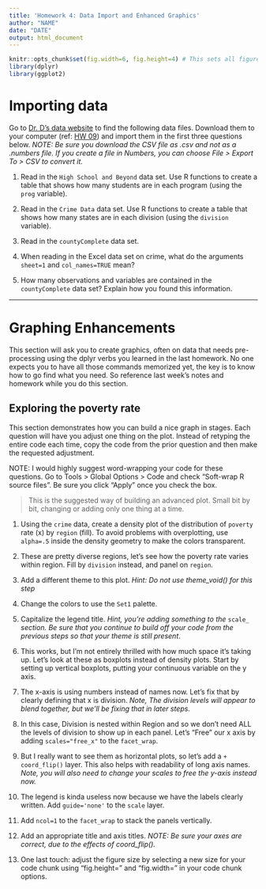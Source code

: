 ```yaml
---
title: 'Homework 4: Data Import and Enhanced Graphics'
author: "NAME"
date: "DATE"
output: html_document
---
```


```r
knitr::opts_chunk$set(fig.width=6, fig.height=4) # This sets all figure sizes in the document unless otherwise specified.
library(dplyr)
library(ggplot2)
```

# Importing data
Go to [Dr. D's data website](https://www.norcalbiostat.com/data/) to find the following data files. Download them to your computer (ref: [HW 09](../09_import.html)) and import them in the first three questions below.  _NOTE: Be sure you download the CSV file as .csv and not as a .numbers file. If you create a file in Numbers, you can choose File > Export To > CSV to convert it._

1. Read in the `High School and Beyond` data set. Use R functions to create a table that shows how many students are in each program (using the `prog` variable).



2. Read in the `Crime Data` data set. Use R functions to create a table that shows how many states are in each division (using the `division` variable).


3. Read in the `countyComplete` data set.


4. When reading in the Excel data set on crime, what do the arguments `sheet=1` and `col_names=TRUE` mean? 


5. How many observations and variables are contained in the `countyComplete` data set? Explain how you found this information. 


----


# Graphing Enhancements
This section will ask you to create graphics, often on data that needs pre-processing using the dplyr verbs you learned in the last homework. No one expects you to have all those commands memorized yet, the key is to know how to go find what you need. So reference last week's notes and homework while you do this section. 

## Exploring the poverty rate 
This section demonstrates how you can build a nice graph in stages. Each question will have you adjust one thing on the plot. Instead of retyping the entire code each time, copy the code from the prior question and then make the requested adjustment.

NOTE: I would highly suggest word-wrapping your code for these questions. Go to Tools > Global Options > Code and check "Soft-wrap R source files". Be sure you click "Apply" once you check the box.

> This is the suggested way of building an advanced plot. Small bit by bit, changing or adding only one thing at a time. 

1. Using the `crime` data, create a density plot of the distribution of `poverty` rate (x) by `region` (fill). To avoid problems with overplotting, use `alpha=.5` inside the density geometry to make the colors transparent. 


2. These are pretty diverse regions, let's see how the poverty rate varies within region. Fill by `division` instead, and panel on `region`. 


3. Add a different theme to this plot. _Hint: Do not use theme_void() for this step_


4. Change the colors to use the `Set1` palette. 


5. Capitalize the legend title. _Hint, you're adding something to the_ `scale_` _section. Be sure that you continue to build off your code from the previous steps so that your theme is still present_. 

6. This works, but I'm not entirely thrilled with how much space it's taking up. Let's look at these as boxplots instead of density plots. Start by setting up vertical boxplots, putting your continuous variable on the y axis. 

7. The x-axis is using numbers instead of names now. Let's fix that by clearly defining that  x is division. _Note, The division levels will appear to blend together, but we'll be fixing that in later steps._

8. In this case, Division is nested within Region and so we don't need ALL the levels of division to show up in each panel. Let's "Free" our x axis by adding `scales="free_x"` to the `facet_wrap`. 


9. But I really want to see them as horizontal plots, so let's add a `+ coord_flip()` layer. This also helps with readability of long axis names. _Note, you will also need to change your scales to free the y-axis instead now._

10. The legend is kinda useless now because we have the labels clearly written. Add `guide='none'` to the `scale` layer. 

11. Add `ncol=1` to the `facet_wrap` to stack the panels vertically. 



12. Add an appropriate title and axis titles.  _NOTE: Be sure your axes are correct, due to the effects of coord_flip()._



13. One last touch: adjust the figure size by selecting a new size for your code chunk using "fig.height=" and "fig.width=" in your code chunk options.

